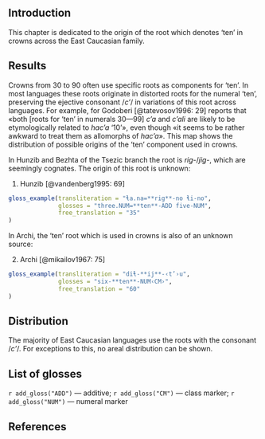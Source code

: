 
## Introduction
This chapter is dedicated to the origin of the root which denotes ‘ten’ in crowns across the East Caucasian family.

## Results
Crowns from 30 to 90 often use specific roots as components for ‘ten’. In most languages these roots originate in distorted roots for the numeral ‘ten’, preserving the ejective consonant /*c’*/ in variations of this root across languages. For example, for Godoberi [@tatevosov1996: 29] reports that «both [roots for ‘ten’ in numerals 30—99] *c’a* and *c’ali* are likely to be etymologically related to *hac’a* ‘10’», even though «it seems to be rather awkward to treat them as allomorphs of *hac’a*». This map shows the distribution of possible origins of the ‘ten’ component used in crowns.

In Hunzib and Bezhta of the Tsezic branch the root is *rig*-/*jig*-, which are seemingly cognates. The origin of this root is unknown:

(@) Hunzib [@vandenberg1995: 69]
```r
gloss_example(transliteration = "ɬa.na=**rig**-no ɬi-no",
              glosses = "three.NUM=**ten**-ADD five-NUM",
              free_translation = "35"
)
```

In Archi, the ‘ten’ root which is used in crowns is also of an unknown source:

(@) Archi [@mikailov1967: 75]
```r
gloss_example(transliteration = "diɬ-**ij**-‹t’›u",
              glosses = "six-**ten**-NUM‹CM›",
              free_translation = "60"
)
```

## Distribution
The majority of East Caucasian languages use the roots with the consonant /*c’*/. For exceptions to this, no areal distribution can be shown.

## List of glosses
`r add_gloss("ADD")` — additive; `r add_gloss("CM")` — class marker; `r add_gloss("NUM")` — numeral marker

## References
